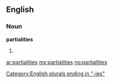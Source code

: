 ==English==

===Noun===
'''partialities'''

# {{plural of|[[partiality]]}}

[[Category:English plurals ending in "-ies"]]

[[ar:partialities]]
[[my:partialities]]
[[no:partialities]]